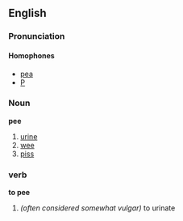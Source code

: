 ==English==
===Pronunciation===

====Homophones====
*[[pea]]
*[[P]]

===Noun===
'''pee'''
#[[urine]]
#[[wee]]
#[[piss]]


===verb===
'''to pee'''
# ''(often considered somewhat vulgar)'' to urinate